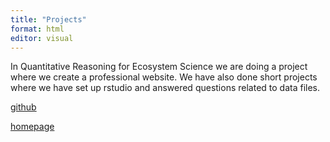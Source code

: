 ```yaml
---
title: "Projects"
format: html
editor: visual
---
```


In Quantitative Reasoning for Ecosystem Science we are doing a project where we create a professional website. We have also done short projects where we have set up rstudio and answered questions related to data files.

[github](https://github.com/Lilly-Zapalac)

[homepage](index.qmd)
